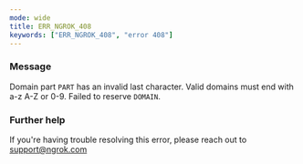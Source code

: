 ```yaml
---
mode: wide
title: ERR_NGROK_408
keywords: ["ERR_NGROK_408", "error 408"]
---
```



### Message

Domain part `PART` has an invalid last character. Valid domains must end with a-z A-Z or 0-9. Failed to reserve `DOMAIN`.

<ErrorDetails />

### Further help

If you're having trouble resolving this error, please reach out to [support@ngrok.com](mailto:support@ngrok.com?subject=Help%20with%20ERR_NGROK_408)
